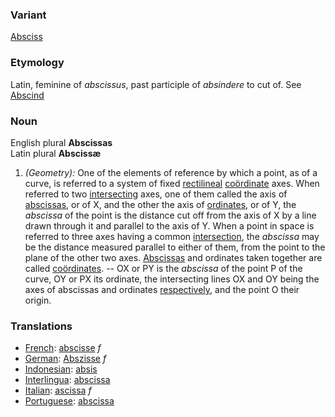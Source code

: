 ===Variant===
[[Absciss]]
===Etymology===
Latin, feminine of ''abscissus'', past participle of ''absindere'' to cut of. See [[Abscind]] 
===Noun===
English plural '''Abscissas'''<br>
Latin plural '''Abscissæ'''
#''(Geometry):'' One of the elements of reference by which a point, as of a curve, is referred to a system of fixed [[rectilineal]] [[coördinate]] axes. When referred to two [[intersecting]] axes, one of them called the axis of [[abscissas]], or of X, and the other the axis of [[ordinate]]s, or of Y, the ''abscissa'' of the point is the distance cut off from the axis of X by a line drawn through it and parallel to the axis of Y. When a point in space is referred to three axes having a common [[intersection]], the ''abscissa'' may be the distance measured parallel to either of them, from the point to the plane of the other two axes. [[Abscissas]] and ordinates taken together are called [[coördinates]]. -- OX or PY is the ''abscissa'' of the point P of the curve, OY or PX its ordinate, the intersecting lines OX and OY being the axes of abscissas and ordinates [[respectively]], and the point O their origin.

===Translations===
*[[French]]: [[abscisse]] ''f''
*[[German]]: [[Abszisse]] ''f''
*[[Indonesian]]: [[absis]]
*[[Interlingua]]: [[abscissa]]
*[[Italian]]: [[ascissa]] ''f''
*[[Portuguese]]: [[abscissa]]